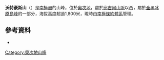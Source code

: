 {{coord|81|25|S|155|42|E|display=title}}

'''沃特豪斯山'''（{{lang-en|Mount Waterhouse}}）是[[南極洲|南極洲]]的山峰，位於[[奧次地|奧次地]]，處於[[邱吉爾山脈|邱吉爾山脈]]以西，屬於[[全黑冰原島峰|全黑冰原島峰]]的一部分，海拔高度超過1,800米，現時由[[南極條約體系|南極條約體系]]管理。

==參考資料==
*{{usgs-gazetteer}}

{{DEFAULTSORT:Mount Waterhouse}}
[[Category:奧次地山峰|Category:奧次地山峰]]


{{OatesLand-geo-stub}}